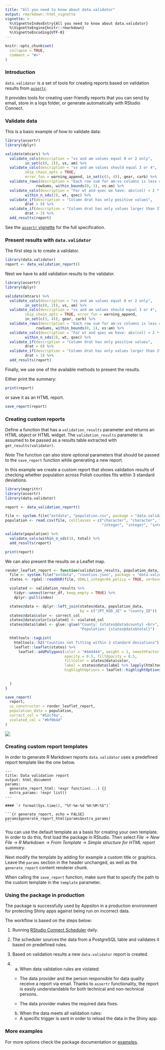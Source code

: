 ```yaml
---
title: "All you need to know about data.validator"
output: rmarkdown::html_vignette
vignette: >
  %\VignetteIndexEntry{All you need to know about data.validator}
  %\VignetteEngine{knitr::rmarkdown}
  %\VignetteEncoding{UTF-8}
---
```


```r
knitr::opts_chunk$set(
  collapse = TRUE,
  comment = "#>"
)
```

### Introduction

`data.validator` is a set of tools for creating reports based on validation
results from [`assertr`](https://github.com/ropensci/assertr).

It provides tools for creating user-friendly reports that you can send by email,
store in a logs folder, or generate automatically with RStudio Connect.

### Validate data

This is a basic example of how to validate data:

```r
library(assertr)
library(dplyr)

validate(mtcars) %>%
  validate_cols(description = "vs and am values equal 0 or 2 only",
         in_set(c(0, 2)), vs, am) %>%
  validate_cols(description = "vs and am values should equal 3 or 4",
         skip_chain_opts = TRUE,
         error_fun = warning_append, in_set(c(3, 4)), gear, carb) %>%
  validate_rows(description = "Each row sum for am:vs columns is less or equal 1",
              rowSums, within_bounds(0, 1), vs:am) %>%
  validate_cols(description = "For wt and qsec we have: abs(col) < 2 * sd(col)",
         within_n_sds(2), wt, qsec) %>%
  validate_if(description = "Column drat has only positive values",
         drat > 0) %>%
  validate_if(description = "Column drat has only values larger than 3",
         drat > 3) %>%
  add_results(report)
```

See the [`assertr` vignette](https://docs.ropensci.org/assertr/) for the full specification.

### Present results with `data.validator`

The first step is to create a validator.

```r
library(data.validator)
report <- data_validation_report()
```

Next we have to add validation results to the validator.

```r
library(assertr)
library(dplyr)

validate(mtcars) %>%
  validate_cols(description = "vs and am values equal 0 or 2 only",
         in_set(c(0, 2)), vs, am) %>%
  validate_cols(description = "vs and am values should equal 3 or 4",
         skip_chain_opts = TRUE, error_fun = warning_append,
         in_set(c(3, 4)), gear, carb) %>%
  validate_rows(description = "Each row sum for am:vs columns is less or equal 1",
              rowSums, within_bounds(0, 1), vs:am) %>%
  validate_cols(description = "For wt and qsec we have: abs(col) < 2 * sd(col)",
         within_n_sds(2), wt, qsec) %>%
  validate_if(description = "Column drat has only positive values",
         drat > 0) %>%
  validate_if(description = "Column drat has only values larger than 3",
         drat > 3) %>%
  add_results(report)
```

Finally, we use one of the available methods to present the results.

Either print the summary:

```r
print(report)
```

or save it as an HTML report.

```r
save_report(report)
```

### Creating custom reports

Define a function that has a `validation_results` parameter and returns an HTML
object or HTML widget. The `validation_results` parameter is assumed to be
passed as a results table extracted with `get_results(validator)`.

*Note* The function can also store optional parameters that should be passed to
the `save_report` function while generating a new report.

In this example we create a custom report that shows validation results of
checking whether population across Polish counties fits within 3 standard
deviations.

```r
library(magrittr)
library(assertr)
library(data.validator)

report <- data_validation_report()

file <- system.file("extdata", "population.csv", package = "data.validator")
population <- read.csv(file, colClasses = c("character", "character", "character",
                                            "integer", "integer", "integer"))

validate(population) %>%
  validate_cols(within_n_sds(3), total) %>%
  add_results(report)

print(report)
```

We can also present the results on a Leaflet map.

```r
render_leaflet_report <- function(validation_results, population_data, correct_col, violated_col) {
  file <- system.file("extdata", "counties.json", package = "data.validator")
  states <- rgdal::readOGR(file, GDAL1_integer64_policy = TRUE, verbose = FALSE)

  violated <- validation_results %>%
    tidyr::unnest(error_df, keep_empty = TRUE) %>%
    dplyr::pull(index)

  states@data <- dplyr::left_join(states@data, population_data,
                                  by = c("JPT_KOD_JE" = "county_ID"))
  states@data$color <- correct_col
  states@data$color[violated] <- violated_col
  states@data$label <- glue::glue("County: {states@data$county} <br>",
                                  "Population: {states@data$total}")

  htmltools::tagList(
    htmltools::h2("Counties not fitting within 3 standard deviations"),
    leaflet::leaflet(states) %>%
      leaflet::addPolygons(color = "#444444", weight = 1, smoothFactor = 0.5,
                           opacity = 0.5, fillOpacity = 0.5,
                           fillColor = states@data$color,
                           label = states@data$label %>% lapply(htmltools::HTML),
                           highlightOptions = leaflet::highlightOptions(color = "white",
                                                                        weight = 2,
                                                                        bringToFront = TRUE))
  )
}

save_report(
  report,
  ui_constructor = render_leaflet_report,
  population_data = population,
  correct_col = "#52cf0a",
  violated_col = "#bf0b4d"
)
```

![](leaflet.png)

### Creating custom report templates

In order to generate R Markdown reports `data.validator` uses a predefined report template like the one below.

<pre><code>&#45;&#45;&#45;
title: Data validation report
output: html_document
params:
  generate_report_html: !expr function(...) &#123;&#125;
  extra_params: !expr list()
&#45;&#45;&#45;

&#35;&#35;&#35;&#35; &#96;r format(Sys.time(), "%Y-%m-%d %H:%M:%S")&#96;

&#96;&#96;&#96;{r generate_report, echo = FALSE}
params&#36;generate_report_html(params&#36;extra_params)
&#96;&#96;&#96;</code></pre>

You can use the default template as a basis for creating your own template. In order to do this, first load the package in RStudio. Then select _File_ &#8594; _New File_ &#8594; _R Markdown_ &#8594; _From Template_ &#8594; _Simple structure for HTML report summary_.

Next modify the template by adding for example a custom title or graphics. Leave the `params` section in the header unchanged, as well as the `generate_report` content renderer chunk.

When calling the `save_report` function, make sure that to specify the path to the custom template in the `template` parameter.

### Using the package in production

The package is successfully used by Appsilon in a production environment for protecting Shiny apps against being run on incorrect data.

The workflow is based on the steps below:

1. Running [RStudio Connect Scheduler](https://rstudio.com/products/connect/) daily.

2. The scheduler sources the data from a PostgreSQL table and validates it based on predefined rules.

3. Based on validation results a new `data.validator` report is created.

4.

  a. When data validation rules are violated:

    - The data provider and the person responsible for data quality receive a report via email. Thanks to `assertr` functionality, the report is easily understandable for both technical and non-technical persons.

    - The data provider makes the required data fixes.


  b. When the data meets all validation rules:

    - A specific trigger is sent in order to reload the data in the Shiny app.

### More examples

For more options check the package documentation or [examples](https://github.com/Appsilon/data.validator/tree/master/examples).

